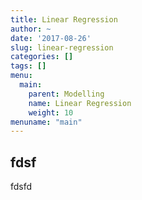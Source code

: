 ```yaml
---
title: Linear Regression
author: ~
date: '2017-08-26'
slug: linear-regression
categories: []
tags: []
menu:
  main:
    parent: Modelling
    name: Linear Regression
    weight: 10
menuname: "main"
---
```


## fdsf

fdsfd
